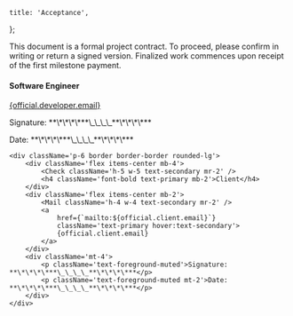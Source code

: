 
	title: 'Acceptance',
};

This document is a formal project contract. To proceed, please confirm in writing or
return a signed version. Finalized work commences upon receipt of the first
milestone payment.

<div className='grid grid-cols-1 md:grid-cols-2 gap-8 mt-8'>
	<div className='p-6 border border-border rounded-lg'>
		<div className='flex items-center mb-4'>
			<Check className='h-5 w-5 text-secondary mr-2' />
			<h4 className='font-bold text-primary mb-2'>Software Engineer</h4>
		</div>
		<div className='flex items-center mb-2'>
			<Mail className='h-4 w-4 text-secondary mr-2' />
			<a
				href={`mailto:${official.developer.email}`}
				className='text-primary hover:text-secondary'>
				{official.developer.email}
			</a>
		</div>
		<div className='mt-4'>
			<p className='text-foreground-muted'>Signature: **\*\*\*\***\_\_\_\_**\*\*\*\***</p>
			<p className='text-foreground-muted mt-2'>Date: **\*\*\*\***\_\_\_\_**\*\*\*\***</p>
		</div>
	</div>

	<div className='p-6 border border-border rounded-lg'>
		<div className='flex items-center mb-4'>
			<Check className='h-5 w-5 text-secondary mr-2' />
			<h4 className='font-bold text-primary mb-2'>Client</h4>
		</div>
		<div className='flex items-center mb-2'>
			<Mail className='h-4 w-4 text-secondary mr-2' />
			<a
				href={`mailto:${official.client.email}`}
				className='text-primary hover:text-secondary'>
				{official.client.email}
			</a>
		</div>
		<div className='mt-4'>
			<p className='text-foreground-muted'>Signature: **\*\*\*\***\_\_\_\_**\*\*\*\***</p>
			<p className='text-foreground-muted mt-2'>Date: **\*\*\*\***\_\_\_\_**\*\*\*\***</p>
		</div>
	</div>
</div>
